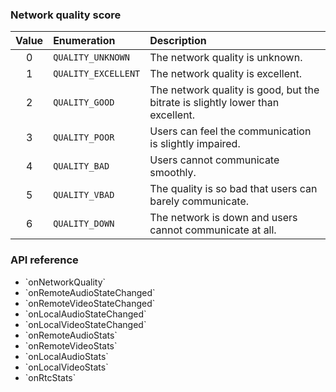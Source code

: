 
<PlatformWrapper platform="windows">

### Network quality score

| Value | Enumeration | Description |
|:-----:|:------------|:------------|
| 0 | `QUALITY_UNKNOWN` | The network quality is unknown. |
| 1 | `QUALITY_EXCELLENT` | The network quality is excellent. |
| 2 | `QUALITY_GOOD` | The network quality is good, but the bitrate is slightly lower than excellent. |
| 3 | `QUALITY_POOR` | 	Users can feel the communication is slightly impaired. |
| 4 | `QUALITY_BAD` | 	Users cannot communicate smoothly. |
| 5 | `QUALITY_VBAD` | The quality is so bad that users can barely communicate. |
| 6 | `QUALITY_DOWN` | The network is down and users cannot communicate at all. |

 ### API reference

- <Link to="{{global.API_REF_WINDOWS_ROOT_CPP}}/class_irtcengineeventhandler.html#callback_irtcengineeventhandler_onnetworkquality">`onNetworkQuality`</Link>

- <Link to="{{global.API_REF_WINDOWS_ROOT_CPP}}/class_irtcengineeventhandler.html#callback_irtcengineeventhandler_onremoteaudiostatechanged">`onRemoteAudioStateChanged`</Link>

- <Link to="{{global.API_REF_WINDOWS_ROOT_CPP}}/class_irtcengineeventhandler.html#callback_irtcengineeventhandler_onremotevideostatechanged">`onRemoteVideoStateChanged`</Link>

- <Link to="{{global.API_REF_WINDOWS_ROOT_CPP}}/class_irtcengineeventhandler.html#callback_irtcengineeventhandler_onlocalaudiostatechanged">`onLocalAudioStateChanged`</Link>

- <Link to="{{global.API_REF_WINDOWS_ROOT_CPP}}/class_irtcengineeventhandler.html#callback_irtcengineeventhandler_onlocalvideostatechanged">`onLocalVideoStateChanged`</Link>

- <Link to="{{global.API_REF_WINDOWS_ROOT_CPP}}/class_irtcengineeventhandler.html#callback_irtcengineeventhandler_onremoteaudiostats">`onRemoteAudioStats`</Link>

- <Link to="{{global.API_REF_WINDOWS_ROOT_CPP}}/class_irtcengineeventhandler.html#callback_irtcengineeventhandler_onremotevideostats">`onRemoteVideoStats`</Link>

- <Link to="{{global.API_REF_WINDOWS_ROOT_CPP}}/class_irtcengineeventhandler.html#callback_irtcengineeventhandler_onlocalaudiostats">`onLocalAudioStats`</Link>

- <Link to="{{global.API_REF_WINDOWS_ROOT_CPP}}/class_irtcengineeventhandler.html#callback_irtcengineeventhandler_onlocalvideostats">`onLocalVideoStats`</Link>

- <Link to="{{global.API_REF_WINDOWS_ROOT_CPP}}/class_irtcengineeventhandler.html#callback_irtcengineeventhandler_onrtcstats">`onRtcStats`</Link>

</PlatformWrapper>